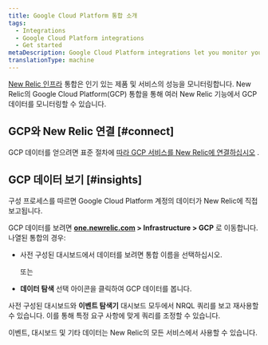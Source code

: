 ```yaml
---
title: Google Cloud Platform 통합 소개
tags:
  - Integrations
  - Google Cloud Platform integrations
  - Get started
metaDescription: Google Cloud Platform integrations let you monitor your GCP data in New Relic.
translationType: machine
---
```


[New Relic 인프라](/docs/infrastructure/new-relic-infrastructure/getting-started/introduction-new-relic-infrastructure) 통합은 인기 있는 제품 및 서비스의 성능을 모니터링합니다. New Relic의 Google Cloud Platform(GCP) 통합을 통해 여러 New Relic 기능에서 GCP 데이터를 모니터링할 수 있습니다.

## GCP와 New Relic 연결 [#connect]

GCP 데이터를 얻으려면 표준 절차에 [따라 GCP 서비스를 New Relic에 연결하십시오](/docs/infrastructure/gcp-integrations) .

## GCP 데이터 보기 [#insights]

구성 프로세스를 따르면 Google Cloud Platform 계정의 데이터가 New Relic에 직접 보고됩니다.

GCP 데이터를 보려면 **[one.newrelic.com](https://one.newrelic.com) > Infrastructure > GCP** 로 이동합니다. 나열된 통합의 경우:

* 사전 구성된 대시보드에서 데이터를 보려면 통합 이름을 선택하십시오.

  또는

* **데이터 탐색** 선택 <Icon name="fe-database"/>아이콘을 클릭하여 GCP 데이터를 봅니다.

사전 구성된 대시보드와 **이벤트 탐색기** 대시보드 모두에서 NRQL 쿼리를 보고 재사용할 수 있습니다. 이를 통해 특정 요구 사항에 맞게 쿼리를 조정할 수 있습니다.

이벤트, 대시보드 및 기타 데이터는 New Relic의 모든 서비스에서 사용할 수 있습니다.